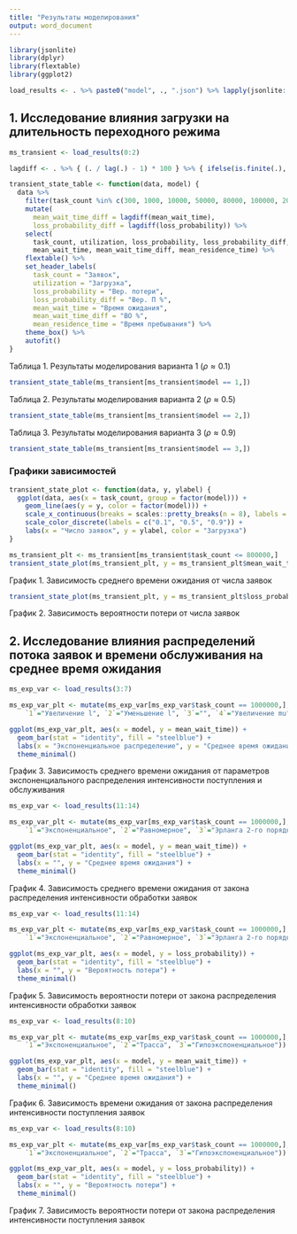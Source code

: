 ```yaml
---
title: "Результаты моделирования"
output: word_document
---
```


```r
library(jsonlite)
library(dplyr)
library(flextable)
library(ggplot2)

load_results <- . %>% paste0("model", ., ".json") %>% lapply(jsonlite::fromJSON) %>% bind_rows(.id = "model")
```

## 1. Исследование влияния загрузки на длительность переходного режима

```r
ms_transient <- load_results(0:2)

lagdiff <- . %>% { (. / lag(.) - 1) * 100 } %>% { ifelse(is.finite(.), round(., digits = 2), 0) }

transient_state_table <- function(data, model) {
  data %>%
    filter(task_count %in% c(300, 1000, 10000, 50000, 80000, 100000, 200000, 400000, 600000, 800000, 1000000)) %>%
    mutate(
      mean_wait_time_diff = lagdiff(mean_wait_time),
      loss_probability_diff = lagdiff(loss_probability)) %>%
    select(
      task_count, utilization, loss_probability, loss_probability_diff,
      mean_wait_time, mean_wait_time_diff, mean_residence_time) %>%
    flextable() %>%
    set_header_labels(
      task_count = "Заявок",
      utilization = "Загрузка",
      loss_probability = "Вер. потери",
      loss_probability_diff = "Вер. П %",
      mean_wait_time = "Время ожидания",
      mean_wait_time_diff = "ВО %",
      mean_residence_time = "Время пребывания") %>%
    theme_box() %>%
    autofit()
}
```

Таблица 1. Результаты моделирования варианта 1 ($\rho \approx 0.1$)

```r
transient_state_table(ms_transient[ms_transient$model == 1,])
```

Таблица 2. Результаты моделирования варианта 2 ($\rho \approx 0.5$)

```r
transient_state_table(ms_transient[ms_transient$model == 2,])
```

Таблица 3. Результаты моделирования варианта 3 ($\rho \approx 0.9$)

```r
transient_state_table(ms_transient[ms_transient$model == 3,])
```

### Графики зависимостей

```r
transient_state_plot <- function(data, y, ylabel) {
  ggplot(data, aes(x = task_count, group = factor(model))) +
    geom_line(aes(y = y, color = factor(model))) +
    scale_x_continuous(breaks = scales::pretty_breaks(n = 8), labels = function(x) format(x, scientific = FALSE)) +
    scale_color_discrete(labels = c("0.1", "0.5", "0.9")) +
    labs(x = "Число заявок", y = ylabel, color = "Загрузка")
}
```

```r
ms_transient_plt <- ms_transient[ms_transient$task_count <= 800000,]
transient_state_plot(ms_transient_plt, y = ms_transient_plt$mean_wait_time, ylabel = "Среднее время ожидания")
```

График 1. Зависимость среднего времени ожидания от числа заявок

```r
transient_state_plot(ms_transient_plt, y = ms_transient_plt$loss_probability, ylabel = "Вероятность потери")
```

График 2. Зависимость вероятности потери от числа заявок

## 2. Исследование влияния распределений потока заявок и времени обслуживания на среднее время ожидания

```r
ms_exp_var <- load_results(3:7)

ms_exp_var_plt <- mutate(ms_exp_var[ms_exp_var$task_count == 1000000,], model=recode_factor(model,
    `1`="Увеличение l", `2`="Уменьшение l", `3`="", `4`="Увеличение mu", `5`="Уменьшение mu"))

ggplot(ms_exp_var_plt, aes(x = model, y = mean_wait_time)) +
  geom_bar(stat = "identity", fill = "steelblue") +
  labs(x = "Экспоненциальное распределение", y = "Среднее время ожидания") +
  theme_minimal()
```

График 3. Зависимость среднего времени ожидания от параметров экспоненциального распределения интенсивности поступления и обслуживания


```r
ms_exp_var <- load_results(11:14)

ms_exp_var_plt <- mutate(ms_exp_var[ms_exp_var$task_count == 1000000,], model=recode_factor(model,
    `1`="Экспоненциальное", `2`="Равномерное", `3`="Эрланга 2-го порядка", `4`="Гиперэкспоненциальное"))

ggplot(ms_exp_var_plt, aes(x = model, y = mean_wait_time)) +
  geom_bar(stat = "identity", fill = "steelblue") +
  labs(x = "", y = "Среднее время ожидания") +
  theme_minimal()
```

График 4. Зависимость среднего времени ожидания от закона распределения интенсивности обработки заявок

```r
ms_exp_var <- load_results(11:14)

ms_exp_var_plt <- mutate(ms_exp_var[ms_exp_var$task_count == 1000000,], model=recode_factor(model,
    `1`="Экспоненциальное", `2`="Равномерное", `3`="Эрланга 2-го порядка", `4`="Гиперэкспоненциальное"))

ggplot(ms_exp_var_plt, aes(x = model, y = loss_probability)) +
  geom_bar(stat = "identity", fill = "steelblue") +
  labs(x = "", y = "Вероятность потери") +
  theme_minimal()
```

График 5. Зависимость вероятности потери от закона распределения интенсивности обработки заявок

```r
ms_exp_var <- load_results(8:10)

ms_exp_var_plt <- mutate(ms_exp_var[ms_exp_var$task_count == 1000000,], model=recode_factor(model,
    `1`="Экспоненциальное", `2`="Трасса", `3`="Гипоэкспоненциальное"))

ggplot(ms_exp_var_plt, aes(x = model, y = mean_wait_time)) +
  geom_bar(stat = "identity", fill = "steelblue") +
  labs(x = "", y = "Среднее время ожидания") +
  theme_minimal()
```

График 6. Зависимость времени ожидания от закона распределения интенсивности поступления заявок

```r
ms_exp_var <- load_results(8:10)

ms_exp_var_plt <- mutate(ms_exp_var[ms_exp_var$task_count == 1000000,], model=recode_factor(model,
    `1`="Экспоненциальное", `2`="Трасса", `3`="Гипоэкспоненциальное"))

ggplot(ms_exp_var_plt, aes(x = model, y = loss_probability)) +
  geom_bar(stat = "identity", fill = "steelblue") +
  labs(x = "", y = "Вероятность потери") +
  theme_minimal()
```

График 7. Зависимость вероятности потери от закона распределения интенсивности поступления заявок